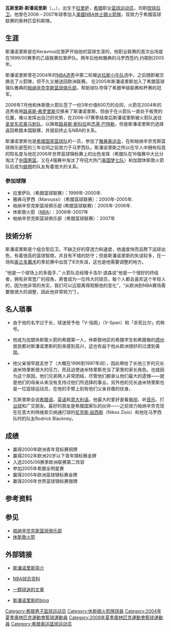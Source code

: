 {{noteTA
|G1=NBA
}}
{{infobox NBA Player
| image = VasilisSpanoulis1.jpg
| name = 史潘諾里斯
| nickname = 杀死比尔（Kill Bill）<br>Ｖ指距（V-Span）
| position = [[控球后卫|控球后卫]]
| height_ft = 6 | height_in = 4
| weight_lbs = 212
| team = 奥林匹亚科斯篮球俱乐部
| number = 7
| nationality = {{GRE}}
| birth_date = {{Birth date and age|1982|8|7}}
| birth_place = {{GRE}}[[拉里萨|拉里萨]]
| college = 
| draft_round = 2
| draft_pick = 50
| draft_year = 2004
| draft_team = [[達拉斯小牛|達拉斯小牛]]
| career_start = 2000年
| career_end = 
| former_teams = 
| awards = 
}}

'''瓦斯里斯·斯潘诺里斯'''（{{lang-el|'''Βασίλης Σπανούλης'''}}，{{lang-en|'''Vassilis Spanoulis'''}}，{{bd|1982年|8月7日|}}），出生于[[拉里萨|拉里萨]]，[[希腊|希腊]]职业[[篮球运动员|篮球运动员]]，司职[[控球后卫|控球后卫]]。他曾在2006－2007年球季加入[[美國|美國]][[NBA|NBA]][[休士頓火箭隊|休士頓火箭隊]]，现效力于希腊篮球联赛的奥林匹亚科斯隊。

==生涯==
斯潘诺里斯是在Keravnos拉里萨开始他的篮球生涯的，他职业联赛的首次出场是在1999/00赛季的乙级联赛拉里萨队。两年后他和雅典的马罗西签约,约期到2005年。

斯潘诺里斯曾在2004年的[[NBA选秀|NBA选秀]]中第二轮被[[达拉斯小牛队|达拉斯小牛队]]选中，之后随即被交换去了火箭隊，但不久又被送回欧洲联赛。
在2005年斯潘诺里斯加入了希腊篮球强队雅典的[[帕纳辛奈克斯篮球俱乐部|帕纳辛奈克斯篮球俱乐部]]，帮助球队夺得了希腊甲级联赛和杯赛的冠军。

2006年7月他和休斯敦火箭队签了一份3年价值600万的合同，火箭在2004年的选秀夜用[[路易斯·弗罗里斯|路易斯·弗罗里斯]]交换来了斯潘诺里斯。但由于在火箭队一直处于板凳的位置，难以发挥出自己的优势，在2006-07赛季结束后斯潘诺里斯被火箭队送往[[圣安东尼奥马刺队|圣安东尼奥马刺队]]，以换取[[路易斯·斯科拉|路易斯·斯科拉]]和[[杰基·巴特勒|杰基·巴特勒]]，但是斯潘诺里斯仍选择返回希腊本国联赛，并提前终止与NBA的关系。

斯潘诺里斯也是[[希腊国家篮球队|希腊国家篮球队]]的一员，参加了[[2004年夏季奥林匹克运动会|雅典奥运会]]，在和帕纳辛奈克斯篮球俱乐部签的三年合同之前效力于马罗西队。斯潘诺里斯之所以在华人中拥有较高的知名度与他在2006年世界篮球锦标赛上的出色发挥（希腊队在16强赛中大比分淘汰了[[中国国家篮球队|中国男篮]]，又在4强赛中淘汰了夺冠大热门[[梦之队|美国梦七队]]）和加盟休斯敦火箭队后成为[[姚明|姚明]]的队友有着很大的关系。

=== 參加球隊 ===
* 拉里萨队（希腊篮球联赛）：1999年-2000年. 
* 雅典马罗西（Maroussi）（希腊篮球联赛）：2000年-2005年.
* 帕纳辛奈克斯篮球俱乐部 (希腊篮球联赛)：2005年-2006年. 
* 休斯敦火箭（[[NBA|NBA]]）：2006年-2007年
* 帕纳辛奈克斯篮球俱乐部（希腊篮球联赛）：2007年

== 技術分析 ==
{{grammar}}
斯潘诺里斯是个组合型后卫，不缺乏好的穿透力和速度，他速度快而且胯下运球出色，有着很高的篮球智商，并且有不错的防守；但是斯潘诺里斯的失误较多，在一场和[[奥兰多魔术|奥兰多魔术]]的季前赛中出现了8次失误，这也是他需要调整的地方。

“他是一个球场上的多面手，” 火箭队总经理卡洛尔·道森说“他是一个很好的终结者，拥有非常宽广的视角，將會成为一位伟大的球员，每个人都会喜欢这个年轻人的，因为他非常的务实，我们可以近距离得观察他的变化”，“从欧洲到NBA赛场需要做很大的调整，因此他非常努力”[http://www.nba.com/rockets/news/Rockets_sign_Greek_guard-185070-822.html] {{Wayback|url=http://www.nba.com/rockets/news/Rockets_sign_Greek_guard-185070-822.html |date=20100219180823 }}。

== 名人琐事 ==
{{grammar}}
*由于他的名字过于长，球迷授予他「V-指距」（V-Span）和「杀死比尔」的称号。

*他成为加盟休斯敦火箭的希腊第一人，休斯敦地区的希腊学生和希腊裔的[[德克薩斯州|德州]]居民都对斯潘诺里斯的到来感到高兴，这也有益于他从欧洲很好的过渡到美国。

*他父亲很早就去世了（大概在1996到1997年间），因此帶给了长他三岁的兄长迪米特里斯很大的压力，而且迫使迪米特里斯充当了家里的家长角色。也就因为这个原因，他们兄弟两人非常团结，尽管他们都承认他们最大的遗憾——就是他们的母亲从来没有支持过他们所选择的事业。另外他的兄长迪米特里斯也是一位篮球运动员，在他的手臂上刻有他们父亲肖像的纹身。

*瓦斯里斯会说[[希腊语|希腊语]]，[[英语|英语]]和[[意大利语|意大利语]]。他最大的爱好是看[[电视|电视]]、听[[音乐|音乐]]、打[[台球|台球]]和广交朋友。最好的朋友是希腊国家队的伙伴——之前效力帕纳辛奈克现在在意大利特维索贝纳通打球的[[尼克斯·兹西斯|尼克斯·兹西斯]]（Nikos Zisis）和他在马罗西队时的队友Rodrick Blackney。

== 成绩 ==
* 赢得2000年欧洲青年竞标赛铜牌
* 赢得2002年欧洲20岁以下青年锦标赛金牌
* 入选2005/06赛季欧洲联赛第二阵容
* 参加2005年希腊全明星赛
* 赢得2005年欧洲篮球锦标赛金牌
* 赢得2006年世界篮球锦标赛银牌

== 参考资料 ==
{{reflist}}

== 参见 ==
* [[帕纳辛奈克斯篮球俱乐部|帕纳辛奈克斯篮球俱乐部]]
* [[休斯敦火箭|休斯敦火箭]]

== 外部链接 ==
* [https://web.archive.org/web/20061111224659/http://sports.qianlong.com/4713/2004/10/12/62@2317914.htm 斯潘诺里斯简介]
* {{en icon}}[http://www.nba.com/playerfile/vassilis_spanoulis/index.html NBA球员资料] {{Wayback|url=http://www.nba.com/playerfile/vassilis_spanoulis/index.html |date=20121114051004 }}
* [http://www.clutchfans.net/news/1350/spanoulis_rockets_agree_to_terms/ 一群球迷的文章] {{Wayback|url=http://www.clutchfans.net/news/1350/spanoulis_rockets_agree_to_terms/ |date=20191224092500 }}
* {{en icon}} [https://web.archive.org/web/20061108103025/http://www.sport24.gr/spanoulis.asp 斯潘诺里斯的blog]

{{欧洲篮球联赛最有价值球员}}
{{欧洲篮球联赛最终四强最有价值球员}}
{{2004年夏季奥运会希腊男子篮球阵容}}
{{2008年夏季奥运会希腊男子篮球阵容}}

{{Authority control}}
{{DEFAULTSORT:Spanoulis}}
[[Category:希腊男子篮球运动员|Category:希腊男子篮球运动员]]
[[Category:休斯頓火箭隊球員|Category:休斯頓火箭隊球員]]
[[Category:2004年夏季奧林匹克運動會籃球運動員|Category:2004年夏季奧林匹克運動會籃球運動員]]
[[Category:2008年夏季奧林匹克運動會籃球運動員|Category:2008年夏季奧林匹克運動會籃球運動員]]
[[Category:希腊奥运篮球运动员|Category:希腊奥运篮球运动员]]